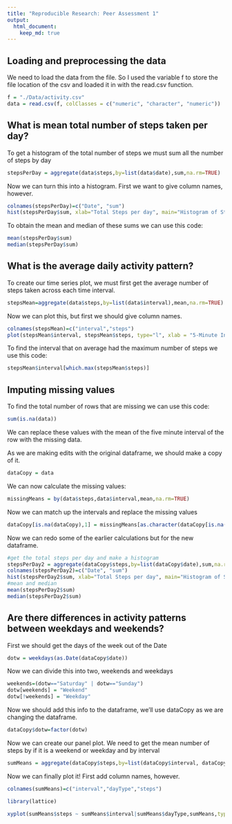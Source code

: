 ---
title: "Reproducible Research: Peer Assessment 1"
output: 
  html_document:
    keep_md: true
---


## Loading and preprocessing the data

We need to load the data from the file. So I used the variable f to store the file location of the csv and loaded it in with the read.csv function. 

```{r echo=TRUE}
f = "./Data/activity.csv"
data = read.csv(f, colClasses = c("numeric", "character", "numeric"))
```

## What is mean total number of steps taken per day?

To get a histogram of the total number of steps we must sum all the number of steps by day

```{r echo=TRUE}
stepsPerDay = aggregate(data$steps,by=list(data$date),sum,na.rm=TRUE)
```

Now we can turn this into a histogram. First we want to give column names, however.
```{r echo=TRUE}
colnames(stepsPerDay)=c("Date", "sum")
hist(stepsPerDay$sum, xlab="Total Steps per day", main="Histogram of Steps Total Taken Per Day.")
```

To obtain the mean and median of these sums we can use this code:
```{r echo=TRUE}
mean(stepsPerDay$sum)
median(stepsPerDay$sum)
```

## What is the average daily activity pattern?

To create our time series plot, we must first get the average number of steps taken across each time interval.

```{r echo=TRUE}
stepsMean=aggregate(data$steps,by=list(data$interval),mean,na.rm=TRUE)
```

Now we can plot this, but first we should give column names.
```{r echo=TRUE}
colnames(stepsMean)=c("interval","steps")
plot(stepsMean$interval, stepsMean$steps, type="l", xlab = "5-Minute Intervals", ylab="Mean Steps Taken", main="Steps")
```

To find the interval that on average had the maximum number of steps we use this code:

```{r echo=TRUE}
stepsMean$interval[which.max(stepsMean$steps)]
```

## Imputing missing values

To find the total number of rows that are missing we can use this code:

```{r echo=TRUE}
sum(is.na(data))
```

We can replace these values with the mean of the five minute interval of the row with the missing data.

As we are making edits with the original dataframe, we should make a copy of it.
```{r echo=TRUE}
dataCopy = data
```

We can now calculate the missing values:
```{r echo=TRUE}
missingMeans = by(data$steps,data$interval,mean,na.rm=TRUE)
```

Now we can match up the intervals and replace the missing values
```{r echo=TRUE}
dataCopy[is.na(dataCopy),1] = missingMeans[as.character(dataCopy[is.na(dataCopy),3])]
```

Now we can redo some of the earlier calculations but for the new dataframe.
```{r echo=TRUE}
#get the total steps per day and make a histogram
stepsPerDay2 = aggregate(dataCopy$steps,by=list(dataCopy$date),sum,na.rm=TRUE)
colnames(stepsPerDay2)=c("Date", "sum")
hist(stepsPerDay2$sum, xlab="Total Steps per day", main="Histogram of Steps Total Taken Per Day.")
#mean and median
mean(stepsPerDay2$sum)
median(stepsPerDay2$sum)
```

## Are there differences in activity patterns between weekdays and weekends?

First we should get the days of the week out of the Date

```{r echo=TRUE}
dotw = weekdays(as.Date(dataCopy$date))
```

Now we can divide this into two, weekends and weekdays
```{r echo=TRUE}
weekends=(dotw=="Saturday" | dotw=="Sunday")
dotw[weekends] = "Weekend"
dotw[!weekends] = "Weekday"
```

Now we should add this info to the dataframe, we'll use dataCopy as we are changing the dataframe.

```{r echo=TRUE}
dataCopy$dotw=factor(dotw)
```

Now we can create our panel plot. We need to get the mean number of steps by if it is a weekend or weekday and by interval

```{r echo=TRUE}
sumMeans = aggregate(dataCopy$steps,by=list(dataCopy$interval, dataCopy$dotw),mean)
```

Now we can finally plot it! First add column names, however.
```{r echo=TRUE}
colnames(sumMeans)=c("interval","dayType","steps")

library(lattice)

xyplot(sumMeans$steps ~ sumMeans$interval|sumMeans$dayType,sumMeans,type="l",layout=c(1,2), xlab ="5-Minute Interval", ylab="Average numver of steps")
```